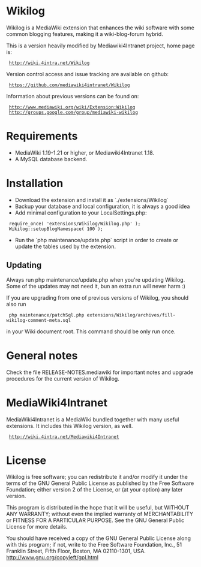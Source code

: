 = Wikilog =

Wikilog is a MediaWiki extension that enhances the wiki software with some
common blogging features, making it a wiki-blog-forum hybrid.

This is a version heavily modified by Mediawiki4Intranet project, home page is:

  http://wiki.4intra.net/Wikilog

Version control access and issue tracking are available on github:

  https://github.com/mediawiki4intranet/Wikilog

Information about previous versions can be found on:

  http://www.mediawiki.org/wiki/Extension:Wikilog
  http://groups.google.com/group/mediawiki-wikilog

= Requirements =

* MediaWiki 1.19-1.21 or higher, or Mediawiki4Intranet 1.18.
* A MySQL database backend.

= Installation =

* Download the extension and install it as `./extensions/Wikilog`
* Backup your database and local configuration, it is always a good idea
* Add minimal configuration to your LocalSettings.php:
  require_once( 'extensions/Wikilog/Wikilog.php' );
  Wikilog::setupBlogNamespace( 100 );
* Run the `php maintenance/update.php` script in order to create or update the tables used by the extension.

== Updating ==

Always run php maintenance/update.php when you're updating Wikilog. Some of the updates
may not need it, bun an extra run will never harm :)

If you are upgrading from one of previous versions of Wikilog, you should also run

  php maintenance/patchSql.php extensions/Wikilog/archives/fill-wikilog-comment-meta.sql

in your Wiki document root. This command should be only run once.

= General notes =

Check the file RELEASE-NOTES.mediawiki for important notes and upgrade procedures for the current version of Wikilog.

= MediaWiki4Intranet =

MediaWiki4Intranet is a MediaWiki bundled together with many useful extensions.
It includes this Wikilog version, as well.

  http://wiki.4intra.net/Mediawiki4Intranet

= License =

Wikilog is free software; you can redistribute it and/or modify
it under the terms of the GNU General Public License as published by
the Free Software Foundation; either version 2 of the License, or
(at your option) any later version.

This program is distributed in the hope that it will be useful,
but WITHOUT ANY WARRANTY; without even the implied warranty of
MERCHANTABILITY or FITNESS FOR A PARTICULAR PURPOSE. See the
GNU General Public License for more details.

You should have received a copy of the GNU General Public License along
with this program; if not, write to the Free Software Foundation, Inc.,
51 Franklin Street, Fifth Floor, Boston, MA 02110-1301, USA.
http://www.gnu.org/copyleft/gpl.html
